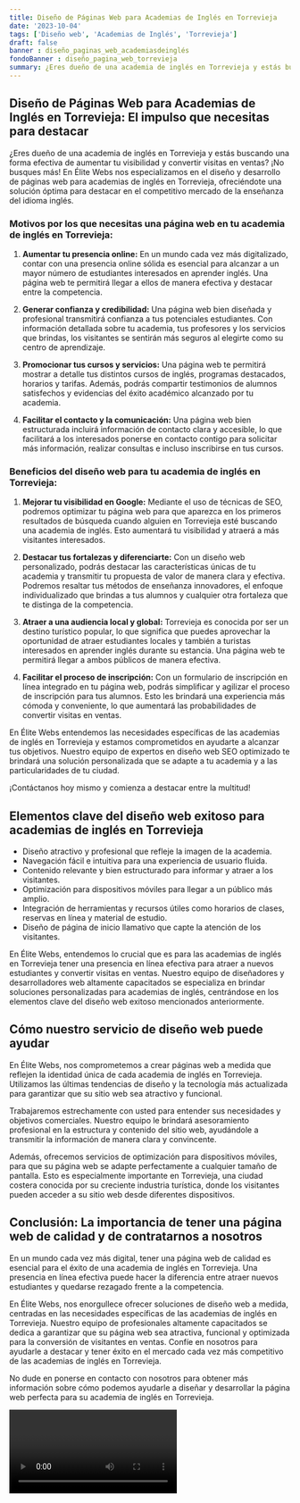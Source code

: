 ```yaml
---
title: Diseño de Páginas Web para Academias de Inglés en Torrevieja
date: '2023-10-04'
tags: ['Diseño web', 'Academias de Inglés', 'Torrevieja']
draft: false
banner : diseño_paginas_web_academiasdeinglés
fondoBanner : diseño_pagina_web_torrevieja
summary: ¿Eres dueño de una academia de inglés en Torrevieja y estás buscando una forma efectiva de aumentar tu visibilidad y convertir visitas en ventas? ¡No busques más! En Élite Webs nos especializamos en el diseño y desarrollo de páginas web para academias de inglés en Torrevieja, ofreciéndote una solución óptima para destacar en el competitivo mercado de la enseñanza del idioma inglés.
---
```


## Diseño de Páginas Web para Academias de Inglés en Torrevieja: El impulso que necesitas para destacar

¿Eres dueño de una academia de inglés en Torrevieja y estás buscando una forma efectiva de aumentar tu visibilidad y convertir visitas en ventas? ¡No busques más! En Élite Webs nos especializamos en el diseño y desarrollo de páginas web para academias de inglés en Torrevieja, ofreciéndote una solución óptima para destacar en el competitivo mercado de la enseñanza del idioma inglés.

### Motivos por los que necesitas una página web en tu academia de inglés en Torrevieja:

1. **Aumentar tu presencia online:** En un mundo cada vez más digitalizado, contar con una presencia online sólida es esencial para alcanzar a un mayor número de estudiantes interesados en aprender inglés. Una página web te permitirá llegar a ellos de manera efectiva y destacar entre la competencia.

2. **Generar confianza y credibilidad:** Una página web bien diseñada y profesional transmitirá confianza a tus potenciales estudiantes. Con información detallada sobre tu academia, tus profesores y los servicios que brindas, los visitantes se sentirán más seguros al elegirte como su centro de aprendizaje.

3. **Promocionar tus cursos y servicios:** Una página web te permitirá mostrar a detalle tus distintos cursos de inglés, programas destacados, horarios y tarifas. Además, podrás compartir testimonios de alumnos satisfechos y evidencias del éxito académico alcanzado por tu academia.

4. **Facilitar el contacto y la comunicación:** Una página web bien estructurada incluirá información de contacto clara y accesible, lo que facilitará a los interesados ponerse en contacto contigo para solicitar más información, realizar consultas e incluso inscribirse en tus cursos.

### Beneficios del diseño web para tu academia de inglés en Torrevieja:

1. **Mejorar tu visibilidad en Google:** Mediante el uso de técnicas de SEO, podremos optimizar tu página web para que aparezca en los primeros resultados de búsqueda cuando alguien en Torrevieja esté buscando una academia de inglés. Esto aumentará tu visibilidad y atraerá a más visitantes interesados.

2. **Destacar tus fortalezas y diferenciarte:** Con un diseño web personalizado, podrás destacar las características únicas de tu academia y transmitir tu propuesta de valor de manera clara y efectiva. Podremos resaltar tus métodos de enseñanza innovadores, el enfoque individualizado que brindas a tus alumnos y cualquier otra fortaleza que te distinga de la competencia.

3. **Atraer a una audiencia local y global:** Torrevieja es conocida por ser un destino turístico popular, lo que significa que puedes aprovechar la oportunidad de atraer estudiantes locales y también a turistas interesados en aprender inglés durante su estancia. Una página web te permitirá llegar a ambos públicos de manera efectiva.

4. **Facilitar el proceso de inscripción:** Con un formulario de inscripción en línea integrado en tu página web, podrás simplificar y agilizar el proceso de inscripción para tus alumnos. Esto les brindará una experiencia más cómoda y conveniente, lo que aumentará las probabilidades de convertir visitas en ventas.

En Élite Webs entendemos las necesidades específicas de las academias de inglés en Torrevieja y estamos comprometidos en ayudarte a alcanzar tus objetivos. Nuestro equipo de expertos en diseño web SEO optimizado te brindará una solución personalizada que se adapte a tu academia y a las particularidades de tu ciudad.

¡Contáctanos hoy mismo y comienza a destacar entre la multitud!

<GifSeo />

<Cta />

## Elementos clave del diseño web exitoso para academias de inglés en Torrevieja

- Diseño atractivo y profesional que refleje la imagen de la academia.
- Navegación fácil e intuitiva para una experiencia de usuario fluida.
- Contenido relevante y bien estructurado para informar y atraer a los visitantes.
- Optimización para dispositivos móviles para llegar a un público más amplio.
- Integración de herramientas y recursos útiles como horarios de clases, reservas en línea y material de estudio.
- Diseño de página de inicio llamativo que capte la atención de los visitantes.

En Élite Webs, entendemos lo crucial que es para las academias de inglés en Torrevieja tener una presencia en línea efectiva para atraer a nuevos estudiantes y convertir visitas en ventas. Nuestro equipo de diseñadores y desarrolladores web altamente capacitados se especializa en brindar soluciones personalizadas para academias de inglés, centrándose en los elementos clave del diseño web exitoso mencionados anteriormente.

## Cómo nuestro servicio de diseño web puede ayudar

En Élite Webs, nos comprometemos a crear páginas web a medida que reflejen la identidad única de cada academia de inglés en Torrevieja. Utilizamos las últimas tendencias de diseño y la tecnología más actualizada para garantizar que su sitio web sea atractivo y funcional.

Trabajaremos estrechamente con usted para entender sus necesidades y objetivos comerciales. Nuestro equipo le brindará asesoramiento profesional en la estructura y contenido del sitio web, ayudándole a transmitir la información de manera clara y convincente.

Además, ofrecemos servicios de optimización para dispositivos móviles, para que su página web se adapte perfectamente a cualquier tamaño de pantalla. Esto es especialmente importante en Torrevieja, una ciudad costera conocida por su creciente industria turística, donde los visitantes pueden acceder a su sitio web desde diferentes dispositivos.

## Conclusión: La importancia de tener una página web de calidad y de contratarnos a nosotros

En un mundo cada vez más digital, tener una página web de calidad es esencial para el éxito de una academia de inglés en Torrevieja. Una presencia en línea efectiva puede hacer la diferencia entre atraer nuevos estudiantes y quedarse rezagado frente a la competencia.

En Élite Webs, nos enorgullece ofrecer soluciones de diseño web a medida, centradas en las necesidades específicas de las academias de inglés en Torrevieja. Nuestro equipo de profesionales altamente capacitados se dedica a garantizar que su página web sea atractiva, funcional y optimizada para la conversión de visitantes en ventas. Confíe en nosotros para ayudarle a destacar y tener éxito en el mercado cada vez más competitivo de las academias de inglés en Torrevieja.

No dude en ponerse en contacto con nosotros para obtener más información sobre cómo podemos ayudarle a diseñar y desarrollar la página web perfecta para su academia de inglés en Torrevieja.

<Video />

<CtaBot job='Academias de Inglés' city='Torrevieja'/>

<Gmaps query='Torrevieja+españa+maps' />